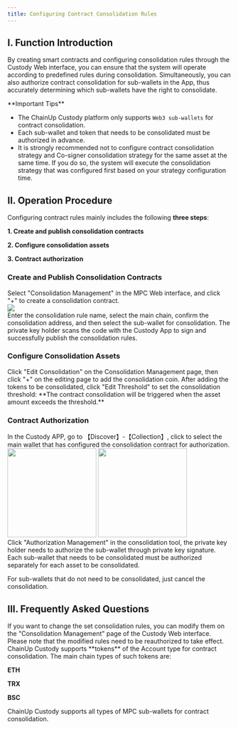 ```yaml
---
title: Configuring Contract Consolidation Rules
---
```


## I. Function Introduction

By creating smart contracts and configuring consolidation rules through the Custody Web interface, you can ensure that the system will operate according to predefined rules during consolidation. Simultaneously, you can also authorize contract consolidation for sub-wallets in the App, thus accurately determining which sub-wallets have the right to consolidate.

<Warning>
**Important Tips**

- The ChainUp Custody platform only supports `Web3 sub-wallets` for contract consolidation.
- Each sub-wallet and token that needs to be consolidated must be authorized in advance.
- It is strongly recommended not to configure contract consolidation strategy and Co-signer consolidation strategy for the same asset at the same time. If you do so, the system will execute the consolidation strategy that was configured first based on your strategy configuration time.

</Warning>

## II. Operation Procedure

Configuring contract rules mainly includes the following **three steps**:

**1. Create and publish consolidation contracts**

**2. Configure consolidation assets**

**3. Contract authorization**

### Create and Publish Consolidation Contracts

<Steps>
<Step title="Create and publish consolidation contracts">
    Select "Consolidation Management" in the MPC Web interface, and click "+" to create a consolidation contract.
<div className="w-full flex items-center justify-center">
    <img src="/images/user-guide/contract.png" />
</div>
</Step>
<Step title="Edit consolidation rules">
   Enter the consolidation rule name, select the main chain, confirm the consolidation address, and then select the sub-wallet for consolidation.
</Step>

<Step title="Sign and publish the contract">
    The private key holder scans the code with the Custody App to sign and successfully publish the consolidation rules.
</Step>
</Steps>

### Configure Consolidation Assets

<Steps>
<Step title="Edit consolidation threshold">
    Click "Edit Consolidation" on the Consolidation Management page, then click "+" on the editing page to add the consolidation coin.
</Step>
<Step title="Edit consolidation threshold">
    After adding the tokens to be consolidated, click "Edit Threshold" to set the consolidation threshold: **The contract consolidation will be triggered when the asset amount exceeds the threshold.**
</Step>
</Steps>

### Contract Authorization

<Steps>
<Step title="Open MPC Token Consolidation">
In the Custody APP, go to 【Discover】-【Collection】, click to select the main wallet that has configured the consolidation contract for authorization.

<div className="w-full flex items-center justify-center">
<CardGroup cols={2}>
    <img src="/images/user-guide/appcon.png" width="200"/>
    <img src="/images/user-guide/appcon2.png" width="200"/>
    </CardGroup>
</div>

</Step>
<Step title="Authorization Management">
   Click "Authorization Management" in the consolidation tool, the private key holder needs to authorize the sub-wallet through private key signature.

<Warning>
Each sub-wallet that needs to be consolidated must be authorized separately for each asset to be consolidated.

For sub-wallets that do not need to be consolidated, just cancel the consolidation.
</Warning>

</Step>
</Steps>

## III. Frequently Asked Questions

<Accordion title="What if I want to change the set consolidation rules?">
If you want to change the set consolidation rules, you can modify them on the "Consolidation Management" page of the Custody Web interface. Please note that the modified rules need to be reauthorized to take effect.
</Accordion>

<Accordion title="What types of assets are there for contract consolidation?">
ChainUp Custody supports **tokens** of the Account type for contract consolidation. The main chain types of such tokens are:

**ETH**

**TRX**

**BSC**
</Accordion>

<Accordion title="What types of wallets are there for contract consolidation?">
ChainUp Custody supports all types of MPC sub-wallets for contract consolidation.
</Accordion>

